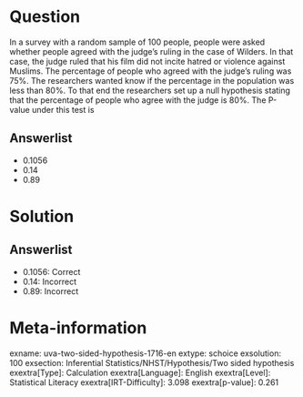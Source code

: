 Question
========

In a survey with a random sample of 100 people, people were asked whether people agreed with the judge's ruling in the case of Wilders. In that case, the judge ruled that his film did not incite hatred or violence against Muslims. The percentage of people who agreed with the judge's ruling was 75%. The researchers wanted know if the percentage in the population was less than 80%. To that end the researchers set up a null hypothesis stating that the percentage of people who agree with the judge is 80%. The P-value under this test is

Answerlist
----------

* 0.1056
* 0.14
* 0.89

Solution
========

Answerlist
----------

* 0.1056: Correct
* 0.14: Incorrect
* 0.89: Incorrect

Meta-information
================
exname: uva-two-sided-hypothesis-1716-en
extype: schoice
exsolution: 100
exsection: Inferential Statistics/NHST/Hypothesis/Two sided hypothesis
exextra[Type]: Calculation
exextra[Language]: English
exextra[Level]: Statistical Literacy
exextra[IRT-Difficulty]: 3.098
exextra[p-value]: 0.261
